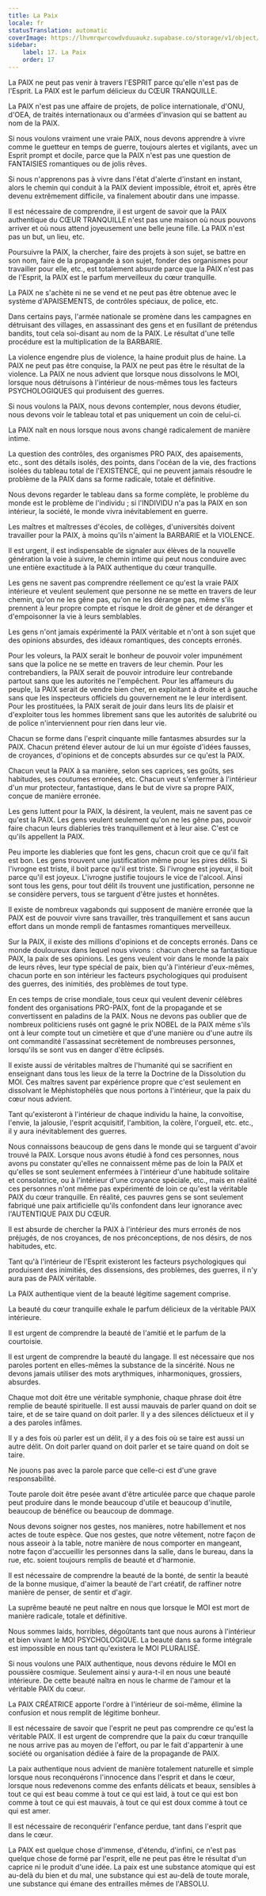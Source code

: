 ```yaml
---
title: La Paix
locale: fr
statusTranslation: automatic
coverImage: https://lhvmrqwrcowdvduuaukz.supabase.co/storage/v1/object/public/strapi-uploads/small_cover-educacion-fundamental.webp-2d51a7828a2b1309555be27f7e2a61a0.webp
sidebar:
    label: 17. La Paix
    order: 17
---
```

La PAIX ne peut pas venir à travers l'ESPRIT parce qu'elle n'est pas de l'Esprit. La PAIX est le parfum délicieux du CŒUR TRANQUILLE.

La PAIX n'est pas une affaire de projets, de police internationale, d'ONU, d'OEA, de traités internationaux ou d'armées d'invasion qui se battent au nom de la PAIX.

Si nous voulons vraiment une vraie PAIX, nous devons apprendre à vivre comme le guetteur en temps de guerre, toujours alertes et vigilants, avec un Esprit prompt et docile, parce que la PAIX n'est pas une question de FANTAISIES romantiques ou de jolis rêves.

Si nous n'apprenons pas à vivre dans l'état d'alerte d'instant en instant, alors le chemin qui conduit à la PAIX devient impossible, étroit et, après être devenu extrêmement difficile, va finalement aboutir dans une impasse.

Il est nécessaire de comprendre, il est urgent de savoir que la PAIX authentique du CŒUR TRANQUILLE n'est pas une maison où nous pouvons arriver et où nous attend joyeusement une belle jeune fille. La PAIX n'est pas un but, un lieu, etc.

Poursuivre la PAIX, la chercher, faire des projets à son sujet, se battre en son nom, faire de la propagande à son sujet, fonder des organismes pour travailler pour elle, etc., est totalement absurde parce que la PAIX n'est pas de l'Esprit, la PAIX est le parfum merveilleux du cœur tranquille.

La PAIX ne s'achète ni ne se vend et ne peut pas être obtenue avec le système d'APAISEMENTS, de contrôles spéciaux, de police, etc.

Dans certains pays, l'armée nationale se promène dans les campagnes en détruisant des villages, en assassinant des gens et en fusillant de prétendus bandits, tout cela soi-disant au nom de la PAIX. Le résultat d'une telle procédure est la multiplication de la BARBARIE.

La violence engendre plus de violence, la haine produit plus de haine. La PAIX ne peut pas être conquise, la PAIX ne peut pas être le résultat de la violence. La PAIX ne nous advient que lorsque nous dissolvons le MOI, lorsque nous détruisons à l'intérieur de nous-mêmes tous les facteurs PSYCHOLOGIQUES qui produisent des guerres.

Si nous voulons la PAIX, nous devons contempler, nous devons étudier, nous devons voir le tableau total et pas uniquement un coin de celui-ci.

La PAIX naît en nous lorsque nous avons changé radicalement de manière intime.

La question des contrôles, des organismes PRO PAIX, des apaisements, etc., sont des détails isolés, des points, dans l'océan de la vie, des fractions isolées du tableau total de l'EXISTENCE, qui ne peuvent jamais résoudre le problème de la PAIX dans sa forme radicale, totale et définitive.

Nous devons regarder le tableau dans sa forme complète, le problème du monde est le problème de l'individu ; si l'INDIVIDU n'a pas la PAIX en son intérieur, la société, le monde vivra inévitablement en guerre.

Les maîtres et maîtresses d'écoles, de collèges, d'universités doivent travailler pour la PAIX, à moins qu'ils n'aiment la BARBARIE et la VIOLENCE.

Il est urgent, il est indispensable de signaler aux élèves de la nouvelle génération la voie à suivre, le chemin intime qui peut nous conduire avec une entière exactitude à la PAIX authentique du cœur tranquille.

Les gens ne savent pas comprendre réellement ce qu'est la vraie PAIX intérieure et veulent seulement que personne ne se mette en travers de leur chemin, qu'on ne les gêne pas, qu'on ne les dérange pas, même s'ils prennent à leur propre compte et risque le droit de gêner et de déranger et d'empoisonner la vie à leurs semblables.

Les gens n'ont jamais expérimenté la PAIX véritable et n'ont à son sujet que des opinions absurdes, des idéaux romantiques, des concepts erronés.

Pour les voleurs, la PAIX serait le bonheur de pouvoir voler impunément sans que la police ne se mette en travers de leur chemin. Pour les contrebandiers, la PAIX serait de pouvoir introduire leur contrebande partout sans que les autorités ne l'empêchent. Pour les affameurs du peuple, la PAIX serait de vendre bien cher, en exploitant à droite et à gauche sans que les inspecteurs officiels du gouvernement ne le leur interdisent. Pour les prostituées, la PAIX serait de jouir dans leurs lits de plaisir et d'exploiter tous les hommes librement sans que les autorités de salubrité ou de police n'interviennent pour rien dans leur vie.

Chacun se forme dans l'esprit cinquante mille fantasmes absurdes sur la PAIX. Chacun prétend élever autour de lui un mur égoïste d'idées fausses, de croyances, d'opinions et de concepts absurdes sur ce qu'est la PAIX.

Chacun veut la PAIX à sa manière, selon ses caprices, ses goûts, ses habitudes, ses coutumes erronées, etc. Chacun veut s'enfermer à l'intérieur d'un mur protecteur, fantastique, dans le but de vivre sa propre PAIX, conçue de manière erronée.

Les gens luttent pour la PAIX, la désirent, la veulent, mais ne savent pas ce qu'est la PAIX. Les gens veulent seulement qu'on ne les gêne pas, pouvoir faire chacun leurs diableries très tranquillement et à leur aise. C'est ce qu'ils appellent la PAIX.

Peu importe les diableries que font les gens, chacun croit que ce qu'il fait est bon. Les gens trouvent une justification même pour les pires délits. Si l'ivrogne est triste, il boit parce qu'il est triste. Si l'ivrogne est joyeux, il boit parce qu'il est joyeux. L'ivrogne justifie toujours le vice de l'alcool. Ainsi sont tous les gens, pour tout délit ils trouvent une justification, personne ne se considère pervers, tous se targuent d'être justes et honnêtes.

Il existe de nombreux vagabonds qui supposent de manière erronée que la PAIX est de pouvoir vivre sans travailler, très tranquillement et sans aucun effort dans un monde rempli de fantasmes romantiques merveilleux.

Sur la PAIX, il existe des millions d'opinions et de concepts erronés. Dans ce monde douloureux dans lequel nous vivons : chacun cherche sa fantastique PAIX, la paix de ses opinions. Les gens veulent voir dans le monde la paix de leurs rêves, leur type spécial de paix, bien qu'à l'intérieur d'eux-mêmes, chacun porte en son intérieur les facteurs psychologiques qui produisent des guerres, des inimitiés, des problèmes de tout type.

En ces temps de crise mondiale, tous ceux qui veulent devenir célèbres fondent des organisations PRO-PAIX, font de la propagande et se convertissent en paladins de la PAIX. Nous ne devons pas oublier que de nombreux politiciens rusés ont gagné le prix NOBEL de la PAIX même s'ils ont à leur compte tout un cimetière et que d'une manière ou d'une autre ils ont commandité l'assassinat secrètement de nombreuses personnes, lorsqu'ils se sont vus en danger d'être éclipsés.

Il existe aussi de véritables maîtres de l'humanité qui se sacrifient en enseignant dans tous les lieux de la terre la Doctrine de la Dissolution du MOI. Ces maîtres savent par expérience propre que c'est seulement en dissolvant le Méphistophélès que nous portons à l'intérieur, que la paix du cœur nous advient.

Tant qu'existeront à l'intérieur de chaque individu la haine, la convoitise, l'envie, la jalousie, l'esprit acquisitif, l'ambition, la colère, l'orgueil, etc. etc., il y aura inévitablement des guerres.

Nous connaissons beaucoup de gens dans le monde qui se targuent d'avoir trouvé la PAIX. Lorsque nous avons étudié à fond ces personnes, nous avons pu constater qu'elles ne connaissent même pas de loin la PAIX et qu'elles se sont seulement enfermées à l'intérieur d'une habitude solitaire et consolatrice, ou à l'intérieur d'une croyance spéciale, etc., mais en réalité ces personnes n'ont même pas expérimenté de loin ce qu'est la véritable PAIX du cœur tranquille. En réalité, ces pauvres gens se sont seulement fabriqué une paix artificielle qu'ils confondent dans leur ignorance avec l'AUTENTIQUE PAIX DU CŒUR.

Il est absurde de chercher la PAIX à l'intérieur des murs erronés de nos préjugés, de nos croyances, de nos préconceptions, de nos désirs, de nos habitudes, etc.

Tant qu'à l'intérieur de l'Esprit existeront les facteurs psychologiques qui produisent des inimitiés, des dissensions, des problèmes, des guerres, il n'y aura pas de PAIX véritable.

La PAIX authentique vient de la beauté légitime sagement comprise.

La beauté du cœur tranquille exhale le parfum délicieux de la véritable PAIX intérieure.

Il est urgent de comprendre la beauté de l'amitié et le parfum de la courtoisie.

Il est urgent de comprendre la beauté du langage. Il est nécessaire que nos paroles portent en elles-mêmes la substance de la sincérité. Nous ne devons jamais utiliser des mots arythmiques, inharmoniques, grossiers, absurdes.

Chaque mot doit être une véritable symphonie, chaque phrase doit être remplie de beauté spirituelle. Il est aussi mauvais de parler quand on doit se taire, et de se taire quand on doit parler. Il y a des silences délictueux et il y a des paroles infâmes.

Il y a des fois où parler est un délit, il y a des fois où se taire est aussi un autre délit. On doit parler quand on doit parler et se taire quand on doit se taire.

Ne jouons pas avec la parole parce que celle-ci est d'une grave responsabilité.

Toute parole doit être pesée avant d'être articulée parce que chaque parole peut produire dans le monde beaucoup d'utile et beaucoup d'inutile, beaucoup de bénéfice ou beaucoup de dommage.

Nous devons soigner nos gestes, nos manières, notre habillement et nos actes de toute espèce. Que nos gestes, que notre vêtement, notre façon de nous asseoir à la table, notre manière de nous comporter en mangeant, notre façon d'accueillir les personnes dans la salle, dans le bureau, dans la rue, etc. soient toujours remplis de beauté et d'harmonie.

Il est nécessaire de comprendre la beauté de la bonté, de sentir la beauté de la bonne musique, d'aimer la beauté de l'art créatif, de raffiner notre manière de penser, de sentir et d'agir.

La suprême beauté ne peut naître en nous que lorsque le MOI est mort de manière radicale, totale et définitive.

Nous sommes laids, horribles, dégoûtants tant que nous aurons à l'intérieur et bien vivant le MOI PSYCHOLOGIQUE. La beauté dans sa forme intégrale est impossible en nous tant qu'existera le MOI PLURALISÉ.

Si nous voulons une PAIX authentique, nous devons réduire le MOI en poussière cosmique. Seulement ainsi y aura-t-il en nous une beauté intérieure. De cette beauté naîtra en nous le charme de l'amour et la véritable PAIX du cœur.

La PAIX CRÉATRICE apporte l'ordre à l'intérieur de soi-même, élimine la confusion et nous remplit de légitime bonheur.

Il est nécessaire de savoir que l'esprit ne peut pas comprendre ce qu'est la véritable PAIX. Il est urgent de comprendre que la paix du cœur tranquille ne nous arrive pas au moyen de l'effort, ou par le fait d'appartenir à une société ou organisation dédiée à faire de la propagande de PAIX.

La paix authentique nous advient de manière totalement naturelle et simple lorsque nous reconquérons l'innocence dans l'esprit et dans le cœur, lorsque nous redevenons comme des enfants délicats et beaux, sensibles à tout ce qui est beau comme à tout ce qui est laid, à tout ce qui est bon comme à tout ce qui est mauvais, à tout ce qui est doux comme à tout ce qui est amer.

Il est nécessaire de reconquérir l'enfance perdue, tant dans l'esprit que dans le cœur.

La PAIX est quelque chose d'immense, d'étendu, d'infini, ce n'est pas quelque chose de formé par l'esprit, elle ne peut pas être le résultat d'un caprice ni le produit d'une idée. La paix est une substance atomique qui est au-delà du bien et du mal, une substance qui est au-delà de toute morale, une substance qui émane des entrailles mêmes de l'ABSOLU.

